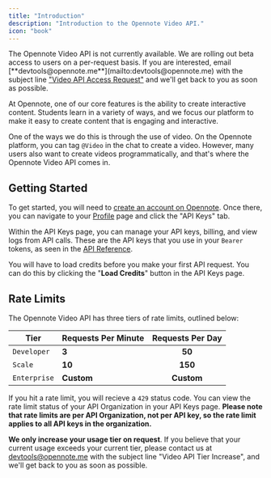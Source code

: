 ```yaml
---
title: "Introduction"
description: "Introduction to the Opennote Video API."
icon: "book"
---
```


<Note>
  The Opennote Video API is not currently available. We are rolling out beta access to users on a per-request basis. If you are interested, email [**devtools@opennote.me**](mailto:devtools@opennote.me) with the subject line <u>"Video API Access Request"</u> and we'll get back to you as soon as possible. 
</Note>

At Opennote, one of our core features is the ability to create interactive content. Students learn in a variety of ways, and we focus our platform to make it easy to create content that is engaging and interactive.

One of the ways we do this is through the use of video. On the Opennote platform, you can tag `@Video` in the chat to create a video. However, many users also want to create videos programmatically, and that's where the Opennote Video API comes in.

## Getting Started

To get started, you will need to [create an account on Opennote](https://opennote.com/signup). Once there, you can navigate to your [Profile](https://opennote.com/profile) page and click the "API Keys" tab.

Within the API Keys page, you can manage your API keys, billing, and view logs from API calls. These are the API keys that you use in your `Bearer` tokens, as seen in the [API Reference](/api-reference).

You will have to load credits before you make your first API request. You can do this by clicking the "**Load Credits**" button in the API Keys page.

## Rate Limits

The Opennote Video API has three tiers of rate limits, outlined below:

| Tier         | Requests Per Minute | Requests Per Day |
| ------------ | ------------------- | :--------------: |
| `Developer`  | **3**               | **50**           |
| `Scale`      | **10**              | **150**          |
| `Enterprise` | **Custom**          | **Custom**       |

If you hit a rate limit, you will recieve a `429` status code. You can view the rate limit status of your API Organization in your API Keys page. **Please note that rate limits are per API Organization, not per API key, so the rate limit applies to all API keys in the organization.**

**We only increase your usage tier on request**. If you believe that your current usage exceeds your current tier, please contact us at [devtools@opennote.me](mailto:devtools@opennote.me) with the subject line "Video API Tier Increase", and we'll get back to you as soon as possible.